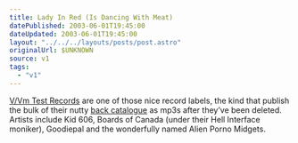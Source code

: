 ```yaml
---
title: Lady In Red (Is Dancing With Meat)
datePublished: 2003-06-01T19:45:00
dateUpdated: 2003-06-01T19:45:00
layout: "../../../layouts/posts/post.astro"
originalUrl: $UNKNOWN
source: v1
tags:
  - "v1"
---
```


[V/Vm Test Records][1] are one of those nice record labels, the kind that publish the bulk of their nutty [back catalogue][2] as mp3s after they&#8217;ve been deleted. Artists include Kid 606, Boards of Canada (under their Hell Interface moniker), Goodiepal and the wonderfully named Alien Porno Midgets.

[1]: http://www.brainwashed.com/vvm/ "V/Vm Test Records: home of the musically insane"
[2]: http://www.brainwashed.com/vvm/mp3main "V/Vm Test Recordings mp3s"
